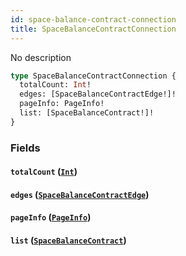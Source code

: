 ```yaml
---
id: space-balance-contract-connection
title: SpaceBalanceContractConnection
---
```



No description

```graphql
type SpaceBalanceContractConnection {
  totalCount: Int!
  edges: [SpaceBalanceContractEdge!]!
  pageInfo: PageInfo!
  list: [SpaceBalanceContract!]!
}
```


### Fields

#### `totalCount` ([`Int`](../../references/scalars/int))




#### `edges` ([`SpaceBalanceContractEdge`](../../references/objects/space-balance-contract-edge))




#### `pageInfo` ([`PageInfo`](../../references/objects/page-info))




#### `list` ([`SpaceBalanceContract`](../../references/objects/space-balance-contract))






